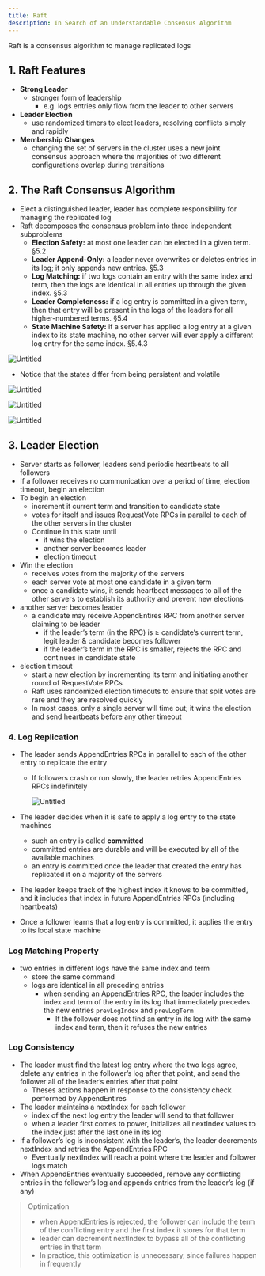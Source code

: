 ```yaml
---
title: Raft
description: In Search of an Understandable Consensus Algorithm
---
```


Raft is a consensus algorithm to manage replicated logs

## 1. Raft Features

- **Strong Leader**
    - stronger form of leadership
        - e.g. logs entries only flow from the leader to other servers
- **Leader Election**
    - use randomized timers to elect leaders, resolving conflicts simply and rapidly
- **Membership Changes**
    - changing the set of servers in the cluster uses a new joint consensus approach where the majorities of two different configurations overlap during transitions

## 2. The Raft Consensus Algorithm

- Elect a distinguished leader, leader has complete responsibility for managing the replicated log
- Raft decomposes the consensus problem into three independent subproblems
    - **Election Safety:** at most one leader can be elected in a given term. §5.2
    - **Leader Append-Only:** a leader never overwrites or deletes entries in its log; it only appends new entries. §5.3
    - **Log Matching:** if two logs contain an entry with the same index and term, then the logs are identical in all entries up through the given index. §5.3
    - **Leader Completeness:** if a log entry is committed in a given term, then that entry will be present in the logs of the leaders for all higher-numbered terms. §5.4
    - **State Machine Safety:** if a server has applied a log entry at a given index to its state machine, no other server will ever apply a different log entry for the same index. §5.4.3

![Untitled](https://s3.us-west-2.amazonaws.com/secure.notion-static.com/7d0fa43a-de3f-4754-81f3-6eb41ad743d5/Untitled.png?X-Amz-Algorithm=AWS4-HMAC-SHA256&X-Amz-Content-Sha256=UNSIGNED-PAYLOAD&X-Amz-Credential=AKIAT73L2G45EIPT3X45%2F20230215%2Fus-west-2%2Fs3%2Faws4_request&X-Amz-Date=20230215T234232Z&X-Amz-Expires=86400&X-Amz-Signature=44bbc8680e6952e93b3ad21cea8cae1e757885d63e7a5496eb63ca647641cbe5&X-Amz-SignedHeaders=host&response-content-disposition=filename%3D%22Untitled.png%22&x-id=GetObject)

- Notice that the states differ from being persistent and volatile

![Untitled](https://s3.us-west-2.amazonaws.com/secure.notion-static.com/e5af749b-2faa-441a-9501-7a4248151dec/Untitled.png?X-Amz-Algorithm=AWS4-HMAC-SHA256&X-Amz-Content-Sha256=UNSIGNED-PAYLOAD&X-Amz-Credential=AKIAT73L2G45EIPT3X45%2F20230215%2Fus-west-2%2Fs3%2Faws4_request&X-Amz-Date=20230215T234251Z&X-Amz-Expires=86400&X-Amz-Signature=32bf19ecf282d8a754fa29d2763c7095b8698cbe655fee21897e6a5c7e05a629&X-Amz-SignedHeaders=host&response-content-disposition=filename%3D%22Untitled.png%22&x-id=GetObject)

![Untitled](https://s3.us-west-2.amazonaws.com/secure.notion-static.com/9fa46ce2-4b6f-4ee9-92b2-67fe3304a125/Untitled.png?X-Amz-Algorithm=AWS4-HMAC-SHA256&X-Amz-Content-Sha256=UNSIGNED-PAYLOAD&X-Amz-Credential=AKIAT73L2G45EIPT3X45%2F20230215%2Fus-west-2%2Fs3%2Faws4_request&X-Amz-Date=20230215T234302Z&X-Amz-Expires=86400&X-Amz-Signature=0fff3adc92c3f4d31597143093ca3a03dfa71ed0ae5e0cedeefe7aa0b31eda77&X-Amz-SignedHeaders=host&response-content-disposition=filename%3D%22Untitled.png%22&x-id=GetObject)

![Untitled](https://s3.us-west-2.amazonaws.com/secure.notion-static.com/5ec7b168-dda7-4b2e-a57d-378f5477e866/Untitled.png?X-Amz-Algorithm=AWS4-HMAC-SHA256&X-Amz-Content-Sha256=UNSIGNED-PAYLOAD&X-Amz-Credential=AKIAT73L2G45EIPT3X45%2F20230216%2Fus-west-2%2Fs3%2Faws4_request&X-Amz-Date=20230216T001959Z&X-Amz-Expires=86400&X-Amz-Signature=a364e3fa8f776d0802249b2d1efc99688ebb2e46f82241302248b58229a0b7df&X-Amz-SignedHeaders=host&response-content-disposition=filename%3D%22Untitled.png%22&x-id=GetObject)

## 3. Leader Election

- Server starts as follower, leaders send periodic heartbeats to all followers
- If a follower receives no communication over a period of time, election timeout, begin an election
- To begin an election
    - increment it current term and transition to candidate state
    - votes for itself and issues RequestVote RPCs in parallel to each of the other servers in the cluster
    - Continue in this state until
        - it wins the election
        - another server becomes leader
        - election timeout
- Win the election
    - receives votes from the majority of the servers
    - each server vote at most one candidate in a given term
    - once a candidate wins, it sends heartbeat messages to all of the other servers to establish its authority and prevent new elections
- another server becomes leader
    - a candidate may receive AppendEntires RPC from another server claiming to be leader
        - if the leader’s term (in the RPC) is ≥ candidate’s current term, legit leader & candidate becomes follower
        - if the leader’s term in the RPC is smaller, rejects the RPC and continues in candidate state
- election timeout
    - start a new election by incrementing its term and initiating another round of RequestVote RPCs
    - Raft uses randomized election timeouts to ensure that split votes are rare and they are resolved quickly
    - In most cases, only a single server will time out; it wins the election and send heartbeats before any other timeout

### 4. Log Replication

- The leader sends AppendEntries RPCs in parallel to each of the other entry to replicate the entry
    - If followers crash or run slowly, the leader retries AppendEntries RPCs indefinitely
        
        ![Untitled](https://s3-us-west-2.amazonaws.com/secure.notion-static.com/66712516-9c59-42d1-8a8c-09b967478dd7/Untitled.png)
        
- The leader decides when it is safe to apply a log entry to the state machines
    - such an entry is called **committed**
    - committed entries are durable and will be executed by all of the available machines
    - an entry is committed once the leader that created the entry has replicated it on a majority of the servers
- The leader keeps track of the highest index it knows to be committed, and it includes that index in future AppendEntries RPCs (including heartbeats)
- Once a follower learns that a log entry is committed, it applies the entry to its local state machine

### Log Matching Property

- two entries in different logs have the same index and term
    - store the same command
    - logs are identical in all preceding entries
        - when sending an AppendEntries RPC, the leader includes the index and term of the entry in its log that immediately precedes the new entries `prevLogIndex` and `prevLogTerm`
            - If the follower does not find an entry in its log with the same index and term, then it refuses the new entries

### Log Consistency

- The leader must find the latest log entry where the two logs agree, delete any entries in the follower’s log after that point, and send the follower all of the leader’s entries after that point
    - Theses actions happen in response to the consistency check performed by AppendEntires
- The leader maintains a nextIndex for each follower
    - index of the next log entry the leader will send to that follower
    - when a leader first comes to power, initializes all nextIndex values to the index just after the last one in its log
- If a follower’s log is inconsistent with the leader’s, the leader decrements nextIndex and retries the AppendEntries RPC
    - Eventually nextIndex will reach a point where the leader and follower logs match
- When AppendEntries eventually succeeded, remove any conflicting entries in the follower’s log and appends entries from the leader’s log (if any)

> Optimization
> 
> - when AppendEntries is rejected, the follower can include the term of the conflicting entry and the first index it stores for that term
> - leader can decrement nextIndex to bypass all of the conflicting entries in that term
> - In practice, this optimization is unnecessary, since failures happen in frequently